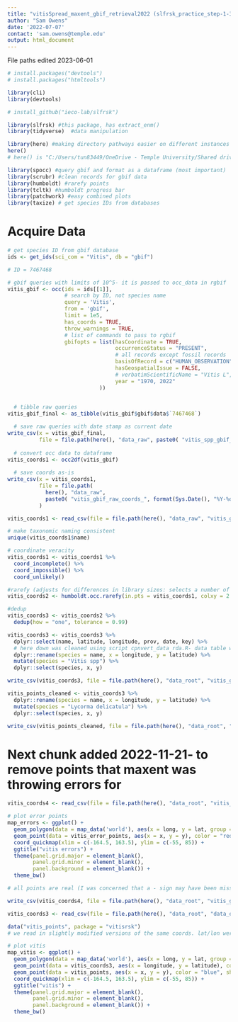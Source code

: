 ```yaml
---
title: "vitisSpread_maxent_gbif_retrieval2022 (slfrsk_practice_step-1-3)"
author: "Sam Owens"
date: '2022-07-07'
contact: 'sam.owens@temple.edu'
output: html_document
---
```


File paths edited 2023-06-01

```r

# install.packages("devtools")
# install.packages("htmltools")

library(cli)
library(devtools)

# install_github("ieco-lab/slfrsk")

library(slfrsk) #this package, has extract_enm()
library(tidyverse)  #data manipulation

library(here) #making directory pathways easier on different instances
here()
# here() is "C:/Users/tun83449/OneDrive - Temple University/Shared drives/slfClimate/projects/slfSpread/slfSpread_pkg"

library(spocc) #query gbif and format as a dataframe (most important)
library(scrubr) #clean records for gbif data
library(humboldt) #rarefy points
library(tcltk) #humboldt progress bar
library(patchwork) #easy combined plots
library(taxize) # get species IDs from databases

```

# Acquire Data

```r

# get species ID from gbif database
ids <- get_ids(sci_com = "Vitis", db = "gbif")

# ID = 7467468

# gbif queries with limits of 10^5- it is passed to occ_data in rgbif
vitis_gbif <- occ(ids = ids[[1]],
                  # search by ID, not species name
                  query = 'Vitis',
                  from = 'gbif', 
                  limit = 1e5, 
                  has_coords = TRUE, 
                  throw_warnings = TRUE,
                  # list of commands to pass to rgbif
                  gbifopts = list(hasCoordinate = TRUE,
                                  occurrenceStatus = "PRESENT",
                                  # all records except fossil records
                                  basisOfRecord = c("HUMAN_OBSERVATION", "MATERIAL_CITATION", "MATERIAL_SAMPLE", "LIVING_SPECIMEN", "MACHINE_OBSERVATION", "OBSERVATION", "PRESERVED_SPECIMEN", "OCCURRENCE"),
                                  hasGeospatialIssue = FALSE,
                                  # verbatimScientificName = "Vitis L",
                                  year = "1970, 2022"
                             ))
  
```

```r
  
  # tibble raw queries
vitis_gbif_final <- as_tibble(vitis_gbif$gbif$data$`7467468`) 

  # save raw queries with date stamp as current date
write_csv(x = vitis_gbif_final, 
          file = file.path(here(), "data_raw", paste0( "vitis_spp_gbif_", format(Sys.Date(), "%Y-%d-%m"), ".csv")))
  
  # convert occ data to dataframe
vitis_coords1 <- occ2df(vitis_gbif)
  
  # save coords as-is
write_csv(x = vitis_coords1, 
          file = file.path(
            here(), "data_raw", 
            paste0( "vitis_gbif_raw_coords_", format(Sys.Date(), "%Y-%d-%m"), ".csv"))
          )

```

```r

vitis_coords1 <- read_csv(file = file.path(here(), "data_raw", "vitis_gbif_raw_coords_2023-14-02.csv"))

# make taxonomic naming consistent
unique(vitis_coords1$name)

# coordinate veracity
vitis_coords1 <- vitis_coords1 %>%
  coord_incomplete() %>%
  coord_impossible() %>%
  coord_unlikely()

```

```r

#rarefy (adjusts for differences in library sizes: selects a number of samples per group equal to smallest group size)
vitis_coords2 <- humboldt.occ.rarefy(in.pts = vitis_coords1, colxy = 2:3, rarefy.dist = 10, rarefy.units = "km", run.silent.rar = F)

#dedup
vitis_coords3 <- vitis_coords2 %>%
  dedup(how = "one", tolerance = 0.99)

vitis_coords3 <- vitis_coords3 %>%
  dplyr::select(name, latitude, longitude, prov, date, key) %>%
  # here down was cleaned using script cpnvert_data_rda.R- data table wont be converted to RDA file
  dplyr::rename(species = name, x = longitude, y = latitude) %>%
  mutate(species = "Vitis spp") %>%
  dplyr::select(species, x, y)

```  

```r

write_csv(vitis_coords3, file = file.path(here(), "data_root", "vitis_gbif_cleaned_coords_2022.csv"))

```

```r

vitis_points_cleaned <- vitis_coords3 %>%
  dplyr::rename(species = name, x = longitude, y = latitude) %>%
  mutate(species = "Lycorma delicatula") %>%
  dplyr::select(species, x, y)

write_csv(vitis_points_cleaned, file = file.path(here(), "data_root", "vitis_points_cleaned.csv"))

```

# Next chunk added 2022-11-21- to remove points that maxent was throwing errors for

```r

vitis_coords4 <- read_csv(file = file.path(here(), "data_root", "vitis_gbif_cleaned_v0.csv"))

# plot error points
map_errors <- ggplot() +
  geom_polygon(data = map_data('world'), aes(x = long, y = lat, group = group), fill = NA, color = "black", lwd = 0.15) +
  geom_point(data = vitis_error_points, aes(x = x, y = y), color = "red", size = 2) +
  coord_quickmap(xlim = c(-164.5, 163.5), ylim = c(-55, 85)) +
  ggtitle("vitis errors") +
  theme(panel.grid.major = element_blank(),
        panel.grid.minor = element_blank(),
        panel.background = element_blank()) +
  theme_bw()

# all points are real (I was concerned that a - sign may have been missed), so these points will need to be removed

write_csv(vitis_coords4, file = file.path(here(), "data_root", "vitis_gbif_cleaned_v1.csv"))

```


```r

vitis_coords3 <- read_csv(file = file.path(here(), "data_root", "data_old", "vitis_gbif_cleaned_coords_2022.csv"))

data("vitis_points", package = "vitisrsk")
# we read in slightly modified versions of the same coords. lat/lon were changed to y/x respectively and the species names were cleaned up. see corresponding section in data-raw/convert_data_rda.R for details

# plot vitis
map_vitis <- ggplot() +
  geom_polygon(data = map_data('world'), aes(x = long, y = lat, group = group), fill = NA, color = "black", lwd = 0.15) +
  geom_point(data = vitis_coords3, aes(x = longitude, y = latitude), color = "red", size = 2) +
  geom_point(data = vitis_points, aes(x = x, y = y), color = "blue", shape = 2) +
  coord_quickmap(xlim = c(-164.5, 163.5), ylim = c(-55, 85)) +
  ggtitle("vitis") +
  theme(panel.grid.major = element_blank(),
        panel.grid.minor = element_blank(),
        panel.background = element_blank()) +
  theme_bw()
  
```






